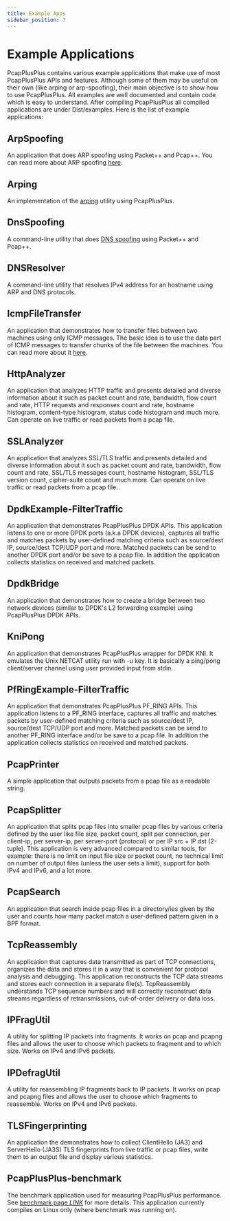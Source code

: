 ```yaml
---
title: Example Apps
sidebar_position: 7
---
```


# Example Applications


PcapPlusPlus contains various example applications that make use of most PcapPlusPlus APIs and features. Although some of them may be useful on their own (like arping or arp-spoofing), their main objective is to show how to use PcapPlusPlus. All examples are well documented and contain code which is easy to understand. After compiling PcapPlusPlus all compiled applications are under Dist/examples. Here is the list of example applications:

## <CodeLink relativePath="/Examples/ArpSpoofing">ArpSpoofing</CodeLink>

An application that does ARP spoofing using Packet++ and Pcap++. You can read more about ARP spoofing [here](https://en.wikipedia.org/wiki/ARP_spoofing).

## <CodeLink relativePath="/Examples/Arping">Arping</CodeLink>

An implementation of the [arping](https://en.wikipedia.org/wiki/Arping) utility using PcapPlusPlus.

## <CodeLink relativePath="/Examples/DnsSpoofing">DnsSpoofing</CodeLink>

A command-line utility that does [DNS spoofing](https://en.wikipedia.org/wiki/DNS_spoofing) using Packet++ and Pcap++.

## <CodeLink relativePath="/Examples/DNSResolver">DNSResolver</CodeLink>

A command-line utility that resolves IPv4 address for an hostname using ARP and DNS protocols.

## <CodeLink relativePath="/Examples/IcmpFileTransfer">IcmpFileTransfer</CodeLink>

An application that demonstrates how to transfer files between two machines using only ICMP messages. The basic idea is to use the data part of ICMP messages to transfer chunks of the file between the machines. You can read more about it [here](http://www.unixist.com/security/data-transfer-over-icmp/index.html).

## <CodeLink relativePath="/Examples/HttpAnalyzer">HttpAnalyzer</CodeLink>

An application that analyzes HTTP traffic and presents detailed and diverse information about it such as packet count and rate, bandwidth, flow count and rate, HTTP requests and responses count and rate, hostname histogram, content-type histogram, status code histogram and much more. Can operate on live traffic or read packets from a pcap file.

## <CodeLink relativePath="/Examples/SSLAnalyzer">SSLAnalyzer</CodeLink>

An application that analyzes SSL/TLS traffic and presents detailed and diverse information about it such as packet count and rate, bandwidth, flow count and rate, SSL/TLS messages count, hostname histogram, SSL/TLS version count, cipher-suite count and much more. Can operate on live traffic or read packets from a pcap file.

## <CodeLink relativePath="/Examples/DpdkExample-FilterTraffic">DpdkExample-FilterTraffic</CodeLink>

An application that demonstrates PcapPlusPlus DPDK APIs. This application listens to one or more DPDK ports (a.k.a DPDK devices), captures all traffic and matches packets by user-defined matching criteria such as source/dest IP, source/dest TCP/UDP port and more. Matched packets can be send to another DPDK port and/or be save to a pcap file. In addition the application collects statistics on received and matched packets.

## <CodeLink relativePath="/Examples/DpdkBridge">DpdkBridge</CodeLink>

An application that demonstrates how to create a bridge between two network devices (similar to DPDK's L2 forwarding example) using PcapPlusPlus DPDK APIs.

## <CodeLink relativePath="/Examples/KniPong">KniPong</CodeLink>

An application that demonstrates PcapPlusPlus wrapper for DPDK KNI. It emulates the Unix NETCAT utility run with -u key. It is basically a ping/pong client/server channel using user provided input from stdin.

## <CodeLink relativePath="/Examples/PfRingExample-FilterTraffic">PfRingExample-FilterTraffic</CodeLink>

An application that demonstrates PcapPlusPlus PF_RING APIs. This application listens to a PF_RING interface, captures all traffic and matches packets by user-defined matching criteria such as source/dest IP, source/dest TCP/UDP port and more. Matched packets can be send to another PF_RING interface and/or be save to a pcap file. In addition the application collects statistics on received and matched packets.

## <CodeLink relativePath="/Examples/PcapPrinter">PcapPrinter</CodeLink>

A simple application that outputs packets from a pcap file as a readable string.

## <CodeLink relativePath="/Examples/PcapSplitter">PcapSplitter</CodeLink>

An application that splits pcap files into smaller pcap files by various criteria defined by the user like file size, packet count, split per connection, per client-ip, per server-ip, per server-port (protocol) or per IP src + IP dst (2-tuple). This application is very advanced compared to similar tools, for example: there is no limit on input file size or packet count, no technical limit on number of output files (unless the user sets a limit), support for both IPv4 and IPv6, and a lot more.

## <CodeLink relativePath="/Examples/PcapSearch">PcapSearch</CodeLink>

An application that search inside pcap files in a directory/ies given by the user and counts how many packet match a user-defined pattern given in a BPF format.

## <CodeLink relativePath="/Examples/TcpReassembly">TcpReassembly</CodeLink>

An application that captures data transmitted as part of TCP connections, organizes the data and stores it in a way that is convenient for protocol analysis and debugging. This application reconstructs the TCP data streams and stores each connection in a separate file(s). TcpReassembly understands TCP sequence numbers and will correctly reconstruct data streams regardless of retransmissions, out-of-order delivery or data loss.

## <CodeLink relativePath="/Examples/IPFragUtil">IPFragUtil</CodeLink>

A utility for splitting IP packets into fragments. It works on pcap and pcapng files and allows the user to choose which packets to fragment and to which size. Works on IPv4 and IPv6 packets.

## <CodeLink relativePath="/Examples/IPDefragUtil">IPDefragUtil</CodeLink>

A utility for reassembling IP fragments back to IP packets. It works on pcap and pcapng files and allows the user to choose which fragments to reassemble. Works on IPv4 and IPv6 packets.

## <CodeLink relativePath="/Examples/TLSFingerprinting">TLSFingerprinting</CodeLink>

An application the demonstrates how to collect ClientHello (JA3) and ServerHello (JA3S) TLS fingerprints from live traffic or pcap files, write them to an output file and display various statistics.

## <CodeLink relativePath="/Examples/PcapPlusPlus-benchmark">PcapPlusPlus-benchmark</CodeLink>

The benchmark application used for measuring PcapPlusPlus performance. See [benchmark page *LINK*](./benchmark) for more details. This application currently compiles on Linux only (where benchmark was running on).
